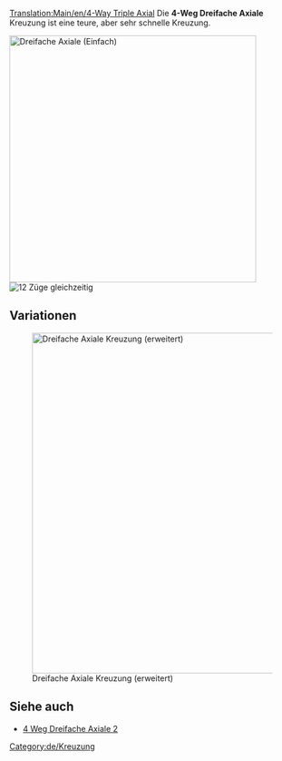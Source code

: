 [[Translation:Main/en/4-Way Triple Axial]]{{de/Kreuzungsmenü}}
Die '''4-Weg Dreifache Axiale''' Kreuzung ist eine teure, aber sehr schnelle Kreuzung.

[[File:en/Tripleaxial.png|none|thumb|435px|Dreifache Axiale (Einfach)]]
[[File:en/4wta.gif|right|thumb|12 Züge gleichzeitig]]

{{Template:Kreuzungskriterien/De|Teuer|3|1|0|1|0|0|1|1|0|0|1|||
*Viele Züge gleichzeitig (12)
*Benutzt spezielle Richtungen -> Oben-Unten und Rechts-Links
*Klein (12x12) 
*Wenige scharfe Kurven (siehe verbesserte Version für Hochgeschwindigkeit)
*Keine Hügel benötigt (für Hochgeschwindigkeit)
*Keine Staus möglich
*Keine Ein- oder Ausfahrten
*Einfache oder doppelte Spuren möglich. Deswegen werden keine Ein- und Ausfahrten benutzt.
*Jede Spur fängt eine Etage höher an, als sie die Kreuzung verlässt.
}}

==Variationen==
[[File:en/Tripleaxial2.png|none|thumb|600px|Dreifache Axiale Kreuzung (erweitert)]]

==Siehe auch==
* [[Main/de/4-Weg Dreifache Axiale 2|4 Weg Dreifache Axiale 2]]

[[Category:de/Kreuzung]]